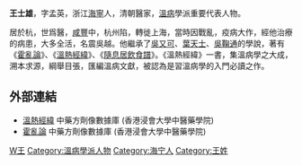 {{about|[[清朝|清朝]]醫家|[[中华人民共和国|中华人民共和国]][[外交官|外交官]]|王士雄 (外交官)}}
'''王士雄'''，字孟英，浙江[[海宁县_(明朝)|海寧]]人，清朝醫家，[[溫病|溫病]]學派重要代表人物。

居於杭，世爲醫，[[咸丰_(年号)|咸豐]]中，杭州陷，轉徙上海，當時因戰亂，疫病大作，經他治療的病患，大多全活，名震吳越。他繼承了[[吳又可|吳又可]]、[[葉天士|葉天士]]、[[吳瑭|吳鞠通]]的學說，著有《[[霍亂論|霍亂論]]》、《[[溫熱經緯|溫熱經緯]]》、《[[隨息居飲食譜|隨息居飲食譜]]》。《溫熱經緯》一書，集溫病學之大成，溯本求源，綱舉目張，匯編溫病文獻，被認為是習溫病學的入門必讀之作。

==外部連結==
* [https://sys02.lib.hkbu.edu.hk/cmfid/index.asp?query=all%2Ccontains%2C%E6%BA%AB%E7%86%B1%E7%B6%93%E7%B7%AF&facet=type_&lang=cht    溫熱經緯] {{Wayback|url=https://sys02.lib.hkbu.edu.hk/cmfid/index.asp?query=all%2Ccontains%2C%E6%BA%AB%E7%86%B1%E7%B6%93%E7%B7%AF&facet=type_&lang=cht |date=20210624210907 }} 中藥方劑像數據庫  (香港浸會大學中醫藥學院) {{zh}}{{en}} 
* [https://sys02.lib.hkbu.edu.hk/cmfid/index.asp?query=all%2Ccontains%2C%E9%9C%8D%E4%BA%82%E8%AB%96&facet=type_&lang=cht    霍亂論] {{Wayback|url=https://sys02.lib.hkbu.edu.hk/cmfid/index.asp?query=all%2Ccontains%2C%E9%9C%8D%E4%BA%82%E8%AB%96&facet=type_&lang=cht |date=20210624210438 }} 中藥方劑像數據庫  (香港浸會大學中醫藥學院) {{zh}}{{en}} 



{{China-academic-bio-stub}}
{{DEFAULTSORT:Wa王}}
[[Category:清朝醫學家|W王]]
[[Category:溫病學派人物|Category:溫病學派人物]]
[[Category:海宁人|Category:海宁人]]
[[Category:王姓|Category:王姓]]